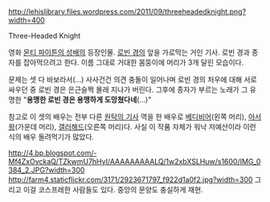 http://lehislibrary.files.wordpress.com/2011/09/threeheadedknight.png?width=400

Three-Headed Knight

영화 [[몬티 파이튼의 성배]]의 등장인물. [[로빈 경]]의 앞을 가로막는 거인 기사.  로빈 경과 종자를 잡아먹으려고 한다. 이름 그대로 거대한 몸뚱이에 머리가 3개 달린 모습이다.

문제는 셋 다 바보라서(...) 사사건건 의견 충돌이 일어나며 로빈 경의 처우에 대해 서로 싸우던 중 로빈 경은 은근슬쩍 몰래 지나가 버린다. 그후에 종자가 부르는 노래가 그 유명한 "'''용맹한 로빈 경은 용맹하게 도망쳤다네'''(...)"

참고로 이 셋의 배우는 전부 다른 [[원탁의 기사]] 역을 한 배우로 [[베디비어]](왼쪽 머리), [[아서 왕]](가운데 머리), [[갤러해드]](오른쪽 머리)다. 사실 이 작품 자체가 워낙 저예산이라 이런식의 배우 돌려먹기가 많았다.

http://4.bp.blogspot.com/-Mf4ZxOvckaQ/TZkwmU7hHyI/AAAAAAAAALQ/1w2xbXSLHuw/s1600/IMG_0384_2.JPG?width=300 http://farm4.staticflickr.com/3171/2923671797_f922d1a0f2.jpg?width=300
그리고 이걸 코스프레한 사람들도 있다. 중앙의 문양도 충실하게 재현.
